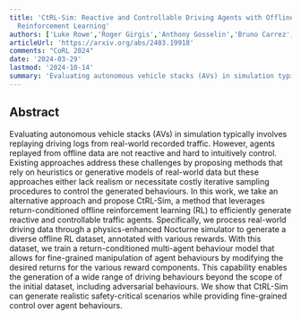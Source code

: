 ```yaml
---
title: 'CtRL-Sim: Reactive and Controllable Driving Agents with Offline
  Reinforcement Learning'
authors: ['Luke Rowe','Roger Girgis','Anthony Gosselin','Bruno Carrez','Florian Golemo','Felix Heide','Liam Paull','Christopher Pal']
articleUrl: 'https://arxiv.org/abs/2403.19918'
comments: "CoRL 2024"
date: '2024-03-29'
lastmod: '2024-10-14'
summary: 'Evaluating autonomous vehicle stacks (AVs) in simulation typically involves replaying driving logs from real-world recorded traffic. However, agents replayed from offline data are not reactive and hard to intuitively control. Existing approaches address these challenges by proposing methods that rely on heuristics or generative models of real-world data but these approaches either lack realism or necessitate costly iterative sampling procedures to control the generated behaviours. In this work, we take an alternative approach and propose CtRL-Sim, a method that leverages return-conditioned offline reinforcement learning (RL) to efficiently generate reactive and controllable traffic agents. Specifically, we process real-world driving data through a physics-enhanced Nocturne simulator to generate a diverse offline RL dataset, annotated with various rewards. With this dataset, we train a return-conditioned multi-agent behaviour model that allows for fine-grained manipulation of agent behaviours by modifying the desired returns for the various reward components. This capability enables the generation of a wide range of driving behaviours beyond the scope of the initial dataset, including adversarial behaviours. We show that CtRL-Sim can generate realistic safety-critical scenarios while providing fine-grained control over agent behaviours.'
---
```


## Abstract

Evaluating autonomous vehicle stacks (AVs) in simulation typically involves replaying driving logs from real-world recorded traffic. However, agents replayed from offline data are not reactive and hard to intuitively control. Existing approaches address these challenges by proposing methods that rely on heuristics or generative models of real-world data but these approaches either lack realism or necessitate costly iterative sampling procedures to control the generated behaviours. In this work, we take an alternative approach and propose CtRL-Sim, a method that leverages return-conditioned offline reinforcement learning (RL) to efficiently generate reactive and controllable traffic agents. Specifically, we process real-world driving data through a physics-enhanced Nocturne simulator to generate a diverse offline RL dataset, annotated with various rewards. With this dataset, we train a return-conditioned multi-agent behaviour model that allows for fine-grained manipulation of agent behaviours by modifying the desired returns for the various reward components. This capability enables the generation of a wide range of driving behaviours beyond the scope of the initial dataset, including adversarial behaviours. We show that CtRL-Sim can generate realistic safety-critical scenarios while providing fine-grained control over agent behaviours.
